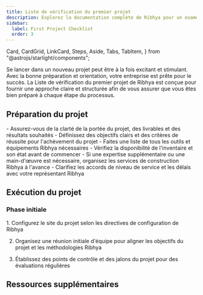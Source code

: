 ```yaml
---
title: Liste de vérification du premier projet
description: Explorez la documentation complète de Ribhya pour un examen approfondi de nos outils haut de gamme et services de construction.
sidebar:
  label: First Project Checklist
  order: 3
---
```

  Card,
  CardGrid,
  LinkCard,
  Steps,
  Aside,
  Tabs,
  TabItem,
} from "@astrojs/starlight/components";

Se lancer dans un nouveau projet peut être à la fois excitant et stimulant. Avec la bonne préparation et orientation, votre entreprise est prête pour le succès. La Liste de vérification du premier projet de Ribhya est conçue pour fournir une approche claire et structurée afin de vous assurer que vous êtes bien préparé à chaque étape du processus.

## Préparation du projet

<CardGrid>
  <Card title="Portée et objectifs">
    - Assurez-vous de la clarté de la portée du projet, des livrables et des résultats souhaités
    - Définissez des objectifs clairs et des critères de réussite pour l'achèvement du projet
  </Card>
  <Card title="Outils et équipement">
    - Faites une liste de tous les outils et équipements Ribhya nécessaires
    - Vérifiez la disponibilité de l'inventaire et son état avant de commencer
  </Card>
  <Card title="Organisation des services">
    - Si une expertise supplémentaire ou une main-d'œuvre est nécessaire, organisez les services de construction Ribhya à l'avance
    - Clarifiez les accords de niveau de service et les délais avec votre représentant Ribhya
  </Card>
</CardGrid>

## Exécution du projet
### Phase initiale
<Steps>
1. Configurez le site du projet selon les directives de configuration de Ribhya

2. Organisez une réunion initiale d'équipe pour aligner les objectifs du projet et les méthodologies Ribhya

3. Établissez des points de contrôle et des jalons du projet pour des évaluations régulières
</Steps>


## Ressources supplémentaires
<CardGrid>
<LinkCard
  title="Guides détaillés"
  description="Accédez à une documentation approfondie et aux manuels d'utilisation des outils et services Ribhya."
  href="fr/guides/getting-started"
/>
<LinkCard
  title="Contacts de support"
  description="Gardez à portée de main les coordonnées du support Ribhya, disponible pour vous aider tout au long de votre projet."
  href="fr/guides/getting-started"
/>
<LinkCard
  title="Apprentissage avancé"
  description="Explorez d'autres ressources éducatives fournies par Ribhya pour affiner vos compétences et vos connaissances."
  href="fr/guides/getting-started"
/>
</CardGrid>
